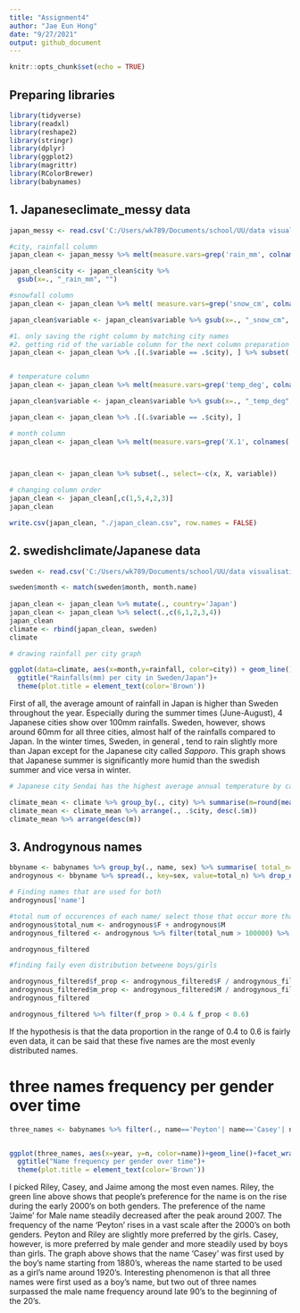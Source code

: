 ```yaml
---
title: "Assignment4"
author: "Jae Eun Hong"
date: "9/27/2021"
output: github_document
---
```


```r
knitr::opts_chunk$set(echo = TRUE)
```

## Preparing libraries

```r
library(tidyverse)
library(readxl)
library(reshape2)
library(stringr)
library(dplyr)
library(ggplot2)
library(magrittr)
library(RColorBrewer)
library(babynames)
```



## 1. Japaneseclimate_messy data

```r
japan_messy <- read.csv('C:/Users/wk789/Documents/school/UU/data visualisation/assignment4/japaneseclimate_messy.csv')

#city, rainfall column
japan_clean <- japan_messy %>% melt(measure.vars=grep('rain_mm', colnames(.)), variable.name='city', value.name="rainfall")

japan_clean$city <- japan_clean$city %>%
  gsub(x=., "_rain_mm", "")

#snowfall column
japan_clean <- japan_clean %>% melt( measure.vars=grep('snow_cm', colnames(.)), value.name='snowfall')  

japan_clean$variable <- japan_clean$variable %>% gsub(x=., "_snow_cm", "") 

#1. only saving the right column by matching city names
#2. getting rid of the variable column for the next column preparation 
japan_clean <- japan_clean %>% .[(.$variable == .$city), ] %>% subset(., select=-variable)


# temperature column 
japan_clean <- japan_clean %>% melt(measure.vars=grep('temp_deg', colnames(.)), value.name='temperature') 

japan_clean$variable <- japan_clean$variable %>% gsub(x=., "_temp_deg", "") 

japan_clean <- japan_clean %>% .[(.$variable == .$city), ] 

# month column 
japan_clean <- japan_clean %>% melt(measure.vars=grep('X.1', colnames(.)), value.name='month', variable.name='x') 
 


japan_clean <- japan_clean %>% subset(., select=-c(x, X, variable))

# changing column order 
japan_clean <- japan_clean[,c(1,5,4,2,3)]
japan_clean

write.csv(japan_clean, "./japan_clean.csv", row.names = FALSE)
```

## 2. swedishclimate/Japanese data
```r
sweden <- read.csv('C:/Users/wk789/Documents/school/UU/data visualisation/assignment4/swedishclimate.csv')

sweden$month <- match(sweden$month, month.name)
  
japan_clean <- japan_clean %>% mutate(., country='Japan')
japan_clean <- japan_clean %>% select(.,c(6,1,2,3,4))
japan_clean
climate <- rbind(japan_clean, sweden)
climate

```
```r
# drawing rainfall per city graph 

ggplot(data=climate, aes(x=month,y=rainfall, color=city)) + geom_line() + facet_wrap(~country)+scale_color_brewer(palette = "Paired") + scale_x_continuous(breaks=c(1:12))+
  ggtitle("Rainfalls(mm) per city in Sweden/Japan")+
  theme(plot.title = element_text(color='Brown'))
```


First of all, the average amount of rainfall in Japan is higher than Sweden throughout the year. Especially during the summer times (June-August), 4 Japanese cities show over 100mm rainfalls. Sweden, however, shows around 60mm for all three cities, almost half of the rainfalls compared to Japan. In the winter times, Sweden, in general , tend to rain slightly more than Japan except for the Japanese city called _Sapporo_. This graph shows that Japanese summer is significantly more humid than the swedish summer and vice versa in winter.   


```r
# Japanese city Sendai has the highest average annual temperature by ca 12.825. 

climate_mean <- climate %>% group_by(., city) %>% summarise(m=round(mean(temperature),3)) 
climate_mean <- climate_mean %>% arrange(., .$city, desc(.$m))
climate_mean %>% arrange(desc(m))
```

## 3. Androgynous names
```r


bbyname <- babynames %>% group_by(., name, sex) %>% summarise( total_n=sum(n))
androgynous <- bbyname %>% spread(., key=sex, value=total_n) %>% drop_na(F, M)

# Finding names that are used for both
androgynous['name']

```


```r

#total num of occurences of each name/ select those that occur more than 100000 times
androgynous$total_num <- androgynous$F + androgynous$M
androgynous_filtered <- androgynous %>% filter(total_num > 100000) %>% arrange(desc(total_num))

androgynous_filtered

```

```r
#finding faily even distribution betweene boys/girls

androgynous_filtered$f_prop <- androgynous_filtered$F / androgynous_filtered$total_num
androgynous_filtered$m_prop <- androgynous_filtered$M / androgynous_filtered$total_num
androgynous_filtered
```

```r

androgynous_filtered %>% filter(f_prop > 0.4 & f_prop < 0.6) 
```


If the hypothesis is that the data proportion in the range of 0.4 to 0.6 is fairly even data, it can be said that these five names are the most evenly distributed names. 


# three names frequency per gender over time 
```r
three_names <- babynames %>% filter(., name=='Peyton'| name=='Casey'| name=='Riley' )


ggplot(three_names, aes(x=year, y=n, color=name))+geom_line()+facet_wrap(~sex) +scale_color_brewer(palette = "Paired") +
  ggtitle("Name frequency per gender over time")+
  theme(plot.title = element_text(color='Brown'))
```


I picked Riley, Casey, and Jaime among the most even names. Riley, the green line above shows that people's preference for the name is on the rise during the early 2000's on both genders. The preference of the name 'Jaime' for Male name steadily decreased after the peak around 2007. The frequency of the name 'Peyton' rises in a vast scale after the 2000's on both genders. Peyton and Riley are slightly more preferred by the girls. Casey, however, is more preferred by male gender and more steadily used by boys than girls. The graph above shows that the name 'Casey' was first used by the boy's name starting from 1880's, whereas the name started to be used as a girl's name around 1920's. Interesting phenomenon is that all three names were first used as a boy's name, but two out of three names surpassed the male name frequency around late 90's to the beginning of the 20's.   


